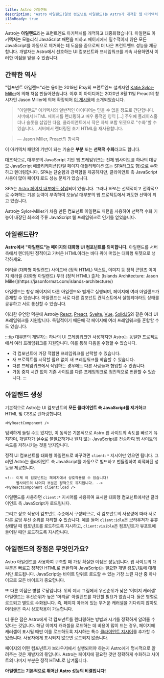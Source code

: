 ```yaml
---
title: Astro 아일랜드
description: "Astro 아일랜드(일명 컴포넌트 아일랜드)는 Astro가 개척한 웹 아키텍처 패턴입니다. '아일랜드 아키텍처'는 2019년 Etsy의 프런트엔드 아키텍트인 Katie Sylor-Miller가 처음 만들었고 Preact 제작자인 Jason Miller가 확장했습니다."
i18nReady: true
---
```



Astro는 **아일랜드**라는 프런트엔드 아키텍처를 개척하고 대중화했습니다. 아일랜드 아키텍처는 모놀리식 JavaScript 패턴을 피하고 페이지에서 필수적이지 않은 모든 JavaScript를 자동으로 제거하는 데 도움을 줌으로써 더 나은 프런트엔드 성능을 제공합니다. 개발자는 Astro에서 선호하는 UI 컴포넌트와 프레임워크를 계속 사용하면서 이러한 이점을 얻을 수 있습니다.

## 간략한 역사

"컴포넌트 아일랜드"라는 용어는 2019년 Etsy의 프런트엔드 설계자인 [Katie Sylor-Miller](https://twitter.com/ksylor)에 의해 처음 만들어졌습니다. 이후 이 아이디어는 2020년 8월 11일 Preact의 창시자인 Jason Miller에 의해 확장되어 [이 게시물](https://jasonformat.com/islands-architecture/)에 소개되었습니다.

> "아일랜드" 아키텍처의 일반적인 아이디어는 믿을 수 없을 정도로 간단합니다. 서버에서 HTML 페이지를 렌더링하고 매우 동적인 영역 [...] 주위에 플레이스홀더나 슬롯을 삽입한 다음, 클라이언트에서 작은 자체 포함 위젯으로 "수화"할 수 있습니다. , 서버에서 렌더링된 초기 HTML을 재사용합니다.

> — Jason Miller, Preact의 창시자

이 아키텍처 패턴의 기반이 되는 기술은 **부분** 또는 **선택적 수화**라고도 합니다.

대조적으로, 대부분의 JavaScript 기반 웹 프레임워크는 전체 웹사이트를 하나의 대규모 JavaScript 애플리케이션(단일 페이지 애플리케이션 또는 SPA라고도 함)으로 수화하고 렌더링합니다. SPA는 단순함과 강력함을 제공하지만, 클라이언트 측 JavaScript 사용이 많아 페이지 로드 성능 문제가 있습니다.

SPA는 [Astro 페이지 내부에도 삽입](/ko/guides/migrate-to-astro/from-create-react-app/)되어 있습니다. 그러나 SPA는 선택적이고 전략적으로 수화하는 기본 능력이 부족하여 오늘날 대부분의 웹 프로젝트에서 과도한 선택이 되고 있습니다.

Astro는 Sylor-Miller가 처음 만든 컴포넌트 아일랜드 패턴을 사용하여 선택적 수화 기능이 내장된 최초의 주류 JavaScript 웹 프레임워크로 인기를 얻었습니다.

## 아일랜드란?

**Astro에서 "아일랜드"는 페이지의 대화형 UI 컴포넌트를 의미합니다.** 아일랜드를 서버 측에서 렌더링된 정적이고 가벼운 HTML이라는 바다 위에 떠있는 대화형 위젯으로 생각하세요.

<IslandsDiagram>
  <Fragment slot="headerApp">머리글 (대화형 아일랜드)</Fragment>
  <Fragment slot="sidebarApp">사이드바 (정적 HTML)</Fragment>
  <Fragment slot="main">
    텍스트, 이미지 등 정적 콘텐츠
  </Fragment>
  <Fragment slot="carouselApp">이미지 캐러셀 (대화형 아일랜드)</Fragment>
  <Fragment slot="footer">푸터 (정적 HTML)</Fragment>
  <Fragment slot="source">출처: [Islands Architecture: Jason Miller](https://jasonformat.com/islands-architecture/)</Fragment>
</IslandsDiagram>

아일랜드는 항상 페이지의 다른 아일랜드와 별개로 실행되며, 페이지에 여러 아일랜드가 존재할 수 있습니다. 아일랜드는 서로 다른 컴포넌트 컨텍스트에서 실행되더라도 상태를 공유하고 서로 통신할 수 있습니다.

이러한 유연함 덕분에 Astro는 [React](https://ko.react.dev/), [Preact](https://preactjs.com/), [Svelte](https://svelte.dev/), [Vue](https://ko.vuejs.org/), [SolidJS](https://www.solidjs.com/)와 같은 여러 UI 프레임워크를 지원합니다. 독립적이기 때문에 각 페이지에 여러 프레임워크를 혼합할 수도 있습니다.

:::tip
대부분의 개발자는 하나의 UI 프레임워크만 사용하지만 Astro는 동일한 프로젝트에서 여러 프레임워크를 지원합니다. 이를 통해 다음을 수행할 수 있습니다.

- 각 컴포넌트에 가장 적합한 프레임워크를 선택할 수 있습니다.
- 새 프로젝트를 시작할 필요 없이 새 프레임워크를 학습할 수 있습니다.
- 다른 프레임워크에서 작업하는 경우에도 다른 사람들과 협업할 수 있습니다.
- 가동 중지 시간 없이 기존 사이트를 다른 프레임워크로 점진적으로 변환할 수 있습니다.
:::

## 아일랜드 생성

기본적으로 Astro는 UI 컴포넌트의 **모든 클라이언트 측 JavaScript를 제거하고** HTML 및 CSS로 렌더링합니다.

```astro title="src/pages/index.astro"
<MyReactComponent />
```

엄격하게 들릴 수도 있지만, 이 동작은 기본적으로 Astro 웹 사이트의 속도를 빠르게 유지하며, 개발자가 실수로 불필요하거나 원치 않는 JavaScript를 전송하여 웹 사이트의 속도를 저하시키는 것을 방지합니다.

정적 UI 컴포넌트를 대화형 아일랜드로 바꾸려면 `client:*` 지시어만 있으면 됩니다. 그러면 Astro는 클라이언트 측 JavaScript를 자동으로 빌드하고 번들링하여 최적화된 성능을 제공합니다.

```astro title="src/pages/index.astro" ins="client:load"
<!-- 이제 이 컴포넌트는 페이지에서 상호작용할 수 있습니다!
     웹사이트의 나머지 부분은 정적으로 유지됩니다. -->
<MyReactComponent client:load />
```

아일랜드를 사용하면 `client:*` 지시어를 사용하여 표시한 대화형 컴포넌트에서만 클라이언트 측 JavaScript가 로드됩니다.

그리고 상호 작용이 컴포넌트 수준에서 구성되므로, 각 컴포넌트의 사용량에 따라 서로 다른 로딩 우선 순위를 처리할 수 있습니다. 예를 들어 `client:idle`은 브라우저가 유휴 상태일 때 컴포넌트를 로드하도록 지시하고, `client:visible`은 컴포넌트가 뷰포트에 들어갈 때만 로드하도록 지시합니다.

## 아일랜드의 장점은 무엇인가요?

Astro 아일랜드를 사용하여 구축할 때 가장 확실한 이점은 성능입니다. 웹 사이트의 대부분은 빠르고 정적인 HTML로 변환되며 JavaScript는 필요한 개별 컴포넌트에 대해서만 로드됩니다. JavaScript는 바이트 단위로 로드할 수 있는 가장 느린 자산 중 하나이므로 모든 바이트가 중요합니다.

또 다른 이점은 병렬 로딩입니다. 위의 예시 그림에서 우선순위가 낮은 '이미지 캐러셀' 아일랜드는 우선순위가 높은 '머리글' 아일랜드를 차단할 필요가 없습니다. 둘은 병렬로 로드되고 별도로 수화됩니다. 즉, 페이지 아래에 있는 무거운 캐러셀을 기다리지 않아도 머리글은 즉시 상호작용이 가능합니다.

더 좋은 점은 Astro에게 각 컴포넌트를 렌더링하는 방법과 시기를 정확하게 알려줄 수 있다는 것입니다. 해당 이미지 캐러셀을 로드하는 데 비용이 많이 드는 경우, 페이지에 캐러셀이 표시될 때만 이를 로드하도록 지시하는 특수 [클라이언트 지시어](/ko/reference/directives-reference/#클라이언트-지시어)를 추가할 수 있습니다. 사용자에게 표시되지 않으면 로드되지 않습니다.

페이지의 어떤 컴포넌트가 브라우저에서 실행되어야 하는지 Astro에게 명시적으로 알려주는 것은 개발자의 몫입니다. Astro는 페이지에 필요한 것만 정확하게 수화하고 사이트의 나머지 부분은 정적 HTML로 남겨둡니다.

**아일랜드는 기본적으로 뛰어난 Astro 성능의 비결입니다!**
